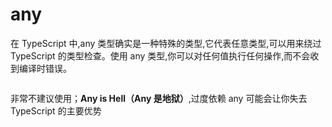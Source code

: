 # any

在 TypeScript 中,any 类型确实是一种特殊的类型,它代表任意类型,可以用来绕过 TypeScript 的类型检查。使用 any 类型,你可以对任何值执行任何操作,而不会收到编译时错误。

```ts

```

非常不建议使用；**Any is Hell（Any 是地狱）**,过度依赖 any 可能会让你失去 TypeScript 的主要优势
